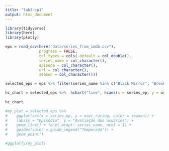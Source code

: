 ```yaml
---
title: "lab2-cp1"
output: html_document
---
```


```r
library(tidyverse)
library(here)
library(plotly)
```

```r
eps = read_csv(here("data/series_from_imdb.csv"),
               progress = FALSE,
               col_types = cols(.default = col_double(),
               series_name = col_character(),
               episode = col_character(), 
               url = col_character(),
               season = col_character()))

selected_eps = eps %>% filter(series_name %in% c("Black Mirror", "Breaking Bad", "Stranger Things", "True Detective"))

hc_chart = selected_eps %>%  hchart("line", hcaes(x = series_ep, y = user_rating, group = series_name, season))
    
hc_chart

#my_plot = selected_eps %>% 
#    ggplot(aes(x = series_ep, y = user_rating, color = season)) +
#    labs(x = "Episódio", y = "Avaliação dos usuários") +
#    geom_line() + facet_wrap(~ series_name, ncol = 1) +
#    guides(color = guide_legend("Temporada")) +
#    geom_point()

#ggplotly(my_plot)
```